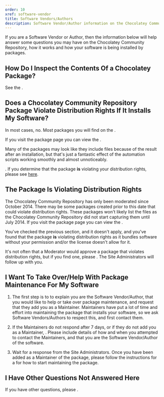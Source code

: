 ```yaml
---
order: 10
xref: software-vendor
title: Software Vendors/Authors
description: Software Vendor/Author information on the Chocolatey Community Repository.
---
```


If you are a Software Vendor or Author, then the information below will help answer some questions you may have on the Chocolatey Community Repository, how it works and how your software is being installed by packages.

## How Do I Inspect the Contents Of a Chocolatey Package?

See the <Xref title="FAQ question" value="ccr-faq" anchor="how-do-i-inspect-the-contents-of-a-chocolatey-package" />.

## Does a Chocolatey Community Repository Package Violate Distribution Rights If It Installs My Software?

In most cases, no. Most packages you will find on the <Xref title="Chocolatey Community Repository](https://community.chocolatey.org/packages) use automation scripts to download the software from the [official distribution point" value="legal" anchor="distributions" />.

If you visit the package page you can view the <Xref title="files included with the package, or download the actual package, to inspect its contents" value="ccr-faq" anchor="how-do-i-inspect-the-contents-of-a-chocolatey-package" />.

Many of the packages may look like they include files because of the result after an installation, but that's just a fantastic effect of the automation scripts working smoothly and almost unnoticeably.

<Xref title="We take distribution rights very seriously" value="legal" anchor="distributions" />. If you determine that the package **is** violating your distribution rights, please see [here](#the-package-is-violating-distribution-rights).

## The Package Is Violating Distribution Rights

<Callout type="info">
    The Chocolatey Community Repository has only been moderated since October 2014. There may be some packages created prior to this date that could violate distribution rights. These packages won't likely list the files as the Chocolatey Community Repository did not start capturing them until July 2014. If you visit the package page you can view the <Xref title="files included with the package, or download the actual package, to inspect its contents" value="ccr-faq" anchor="how-do-i-inspect-the-contents-of-a-chocolatey-package" />.
</Callout>

You've checked the previous section, and it doesn't apply, and you've found that the package **is** violating distribution rights as it bundles software without your permission and/or the license doesn't allow for it.

It's not often that a Moderator would approve a package that violates distribution rights, but if you find one, please <Xref title="fill out and submit the abuse form" value="ccr-faq" anchor="how-to-report-an-abusive-package" />. The Site Administrators will follow up with you.

## I Want To Take Over/Help With Package Maintenance For My Software

1. The first step is to <Xref title="contact the Maintainers" value="ccr-faq" anchor="how-do-i-contact-the-package-maintainers" /> to explain you are the Software Vendor/Author, that you would like to help or take over package maintenance, and request that they add you as a Maintainer. Maintainers have put a lot of time and effort into maintaining the package that installs your software, so we ask Software Vendors/Authors to respect this, and first contact them.

1. If the Maintainers do not respond after 7 days, or if they do not add you as a Maintainer, <Xref title="contact the Site Admins" value="ccr-faq" anchor="how-do-i-contact-the-site-admins" />. Please include details of how and when you attempted to contact the Maintainers, and that you are the Software Vendor/Author of the software.

1. Wait for a response from the Site Administrators. Once you have been added as a Maintainer of the package, please follow the instructions for a <Xref title="Package Maintainer Handover/Switch" value="package-maintainer-handover" /> for how to start maintaining the package.

## I Have Other Questions Not Answered Here

If you have other questions, please <Xref title="contact the Site Admins" value="ccr-faq" anchor="how-do-i-contact-the-site-admins" />.

